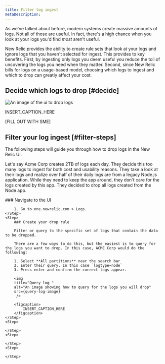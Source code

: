```yaml
---
title: Filter log ingest
metaDescription: 
---
```


As we've talked about before, modern systems create massive amounts of logs. Not all of those are useful. In fact, there's a high chance when you look at your logs you'd find *most* aren't useful.

New Relic provides the ability to create rule sets that look at your logs and ignore logs that you haven't selected for ingest. This provides to key benefits. First, by ingesting only logs you deem useful you reduce the toil of uncovering the logs you need when they matter. Second, since New Relic bills for logs on a usage-based model, choosing which logs to ingest and which to drop can greatly affect your cost.  

## Decide which logs to drop [#decide]

<img
    title="Drop logs"
    alt="An image of the ui to drop logs"
    src={drop-logs-ui}
/>

<figcaption>
    INSERT_CAPTION_HERE
</figcaption>


[FILL OUT WITH SME]


## Filter your log ingest [#filter-steps]

The following steps will guide you through how to drop logs in the New Relic UI.


Let's say Acme Corp creates 2TB of logs each day. They decide this too many logs to ingest for both cost and usability reasons. They take a look at their logs and realize over half of their daily logs are from a legacy Node.js application. While they need to keep the app around, they don't care for the logs created by this app. They decided to drop all logs created from the Node app.

<Steps>
    <Step>
        ### Navigate to the UI

        1. Go to one.newrelic.com > Logs.
    </Step>
    <Step>
        ### Create your drop rule

        Filter or query to the specific set of logs that contain the data to be dropped.

        There are a few ways to do this, but the easiest is to query for the logs you want to drop. In this case, ACME Corp would do the following:

        1. Select **All partitions** near the search bar
        2. Enter their query. In this case `logtype=node` 
        3. Press enter and confirm the correct logs appear. 

        <img
        title="Query log "
        alt="An image showing how to query for the logs you will drop"
        src={query-log-image}
         />

        <figcaption>
            INSERT_CAPTION_HERE
        </figcaption>
    </Step>
    <Step>
        
    </Step>
    <Step>
        
    </Step>
    <Step>
        
    </Step>
</Steps>